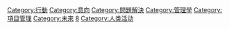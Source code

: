 {{Commonscat|Planning}}

[[Category:行動|Category:行動]]
[[Category:意向|Category:意向]]
[[Category:問題解決|Category:問題解決]]
[[Category:管理學|Category:管理學]]
[[Category:項目管理|Category:項目管理]]
[[Category:未來|Category:未來]]
[[Category:文化創意類|8]]
[[Category:人类活动|Category:人类活动]]